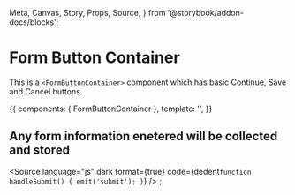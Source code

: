 <!-- FormButtonContainer.stories.mdx -->

  Meta,
  Canvas,
  Story,
  Props,
  Source,
} from '@storybook/addon-docs/blocks';


<Meta
  title="Components/Containers/FormButtonContainer"
  component={FormButtonContainer}
  decorators={[withKnobs]}
/>

# Form Button Container

This is a `<FormButtonContainer>` component which has basic Continue, Save and Cancel buttons.

<Props of={FormButtonContainer} />

<Canvas>
  <Story
    name="Primary"
    height="400px"
  >
    {{
      components: { FormButtonContainer },
      template: '<FormButtonContainer valid={true} />',
    }}
  </Story>
</Canvas>

## Any form information enetered will be collected and stored

<Source
  language="js"
  dark
  format={true}
  code={dedent`
    function handleSubmit() {
        emit('submit');
    }
`}
/>
;
